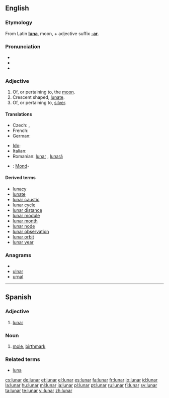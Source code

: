 ==English==

===Etymology===
From Latin '''[[luna]]''', moon, + adjective suffix '''[[-ar]]'''.

===Pronunciation===
* {{IPA|/luːnə/}}
* {{audio|en-us-lunar.ogg|Audio (US)}}
* {{rhymes|uːnə(r)}}

===Adjective===
{{en-adj|-}}

# Of, or pertaining to, the [[moon]].
# Crescent shaped, [[lunate]].
# Of, or pertaining to, [[silver]].

====Translations====
{{trans-top|of, or pertaining to, the moon}}
* Czech: {{t-|cs|lunární}},  {{t-|cs|měsíční}}
* French: {{t+|fr|lunaire}}
* German: {{t+|de|lunar}}
{{trans-mid}}
* [[Ido]]: {{t|io|lunala}}
* Italian: {{t+|it|lunare}}
* Romanian: [[lunar]] {{m}}, [[lunară]] {{f}}
{{trans-bottom}}

{{trans-top|crescent shaped, lunate}}
{{trans-mid}}
{{trans-bottom}}

{{trans-top|of, or pertaining to, silver}}
{{trans-mid}}
{{trans-bottom}}

{{checktrans-top}}
* {{ttbc|German}}: [[Mond]]-
{{checktrans-mid}}
{{checktrans-bottom}}

====Derived terms====
* [[lunacy]]
* [[lunate]]
* [[lunar caustic]]
* [[lunar cycle]]
* [[lunar distance]]
* [[lunar module]]
* [[lunar month]]
* [[lunar node]]
* [[lunar observation]]
* [[lunar orbit]]
* [[lunar year]]

===Anagrams===
* {{alphagram|alnru}}
* [[ulnar#English|ulnar]]
* [[urnal#English|urnal]]

----

==Spanish==

===Adjective===
{{es-adj|pl=lunares}}

# [[#English|lunar]]

===Noun===
{{es-noun-m|pl=lunares}}

# {{anatomy|lang=es}} [[mole]], [[birthmark]]

===Related terms===
* [[luna]]

[[cs:lunar]]
[[de:lunar]]
[[et:lunar]]
[[el:lunar]]
[[es:lunar]]
[[fa:lunar]]
[[fr:lunar]]
[[io:lunar]]
[[id:lunar]]
[[la:lunar]]
[[hu:lunar]]
[[ml:lunar]]
[[ja:lunar]]
[[pl:lunar]]
[[pt:lunar]]
[[ru:lunar]]
[[fi:lunar]]
[[sv:lunar]]
[[ta:lunar]]
[[te:lunar]]
[[vi:lunar]]
[[zh:lunar]]